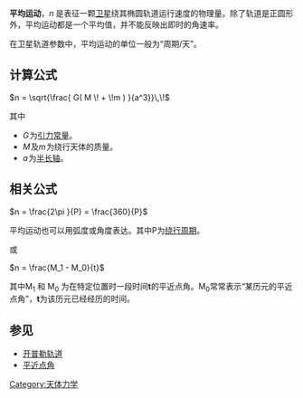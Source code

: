'''平均运动'''，<math>n\,\!</math>是表征一颗[[卫星|卫星]]绕其椭圆轨道运行速度的物理量。除了轨道是正圆形外，平均运动都是一个平均值，并不能反映出即时的角速率。

在卫星轨道参数中，平均运动的单位一般为“周期/天”。

==计算公式==

<math>n =  \sqrt{\frac{ G( M \! + \!m ) }{a^3}}\,\!</math>

其中
*<math>G\!</math>为[[引力常量|引力常量]]。
*<math>M\!</math>及<math>m\!</math>为绕行天体的质量。
*<math>a\!</math>为[[半长轴|半长轴]]。

== 相关公式 ==

<math>n =  \frac{2\pi }{P} = \frac{360}{P}</math>

平均运动也可以用弧度或角度表达。其中P为[[绕行周期|绕行周期]]。

或

<math>n =  \frac{M_1 - M_0}{t}</math>

其中M<sub>1</sub> 和 M<sub>0</sub> 为在特定位置时一段时间'''t'''的平近点角。M<sub>0</sub>常常表示“某历元的平近点角”，'''t'''为该历元已经经历的时间。

== 参见 ==
* [[开普勒轨道|开普勒轨道]]
* [[平近点角|平近点角]]

{{DEFAULTSORT:Mean Motion}}
[[Category:天体力学|Category:天体力学]]

{{Astronomy-stub}}